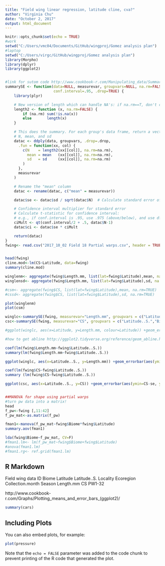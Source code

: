 ```yaml
---
title: "Field wing linear regression, latitude cline, cva?"
author: "Virginia Chu"
date: "October 2, 2017"
output: html_document
---
```


```r
knitr::opts_chunk$set(echo = TRUE)
#work
setwd("C:/Users/vmc04/Documents/GitHub/wingproj/Gomez analysis plan")
#laptop
setwd("C:/Users/virgc/GitHub/wingproj/Gomez analysis plan")
library(Morpho)
library(dplyr)
library(ggplot2)


#link for sutom code http://www.cookbook-r.com/Manipulating_data/Summarizing_data/
summarySE <- function(data=NULL, measurevar, groupvars=NULL, na.rm=FALSE,
                      conf.interval=.95, .drop=TRUE) {
    library(plyr)

    # New version of length which can handle NA's: if na.rm==T, don't count them
    length2 <- function (x, na.rm=FALSE) {
        if (na.rm) sum(!is.na(x))
        else       length(x)
    }

    # This does the summary. For each group's data frame, return a vector with
    # N, mean, and sd
    datac <- ddply(data, groupvars, .drop=.drop,
      .fun = function(xx, col) {
        c(N    = length2(xx[[col]], na.rm=na.rm),
          mean = mean   (xx[[col]], na.rm=na.rm),
          sd   = sd     (xx[[col]], na.rm=na.rm)
        )
      },
      measurevar
    )

    # Rename the "mean" column    
    datac <- rename(datac, c("mean" = measurevar))

    datac$se <- datac$sd / sqrt(datac$N)  # Calculate standard error of the mean

    # Confidence interval multiplier for standard error
    # Calculate t-statistic for confidence interval: 
    # e.g., if conf.interval is .95, use .975 (above/below), and use df=N-1
    ciMult <- qt(conf.interval/2 + .5, datac$N-1)
    datac$ci <- datac$se * ciMult

    return(datac)
}
fwing<- read.csv("2017_10_02 Field 18 Partial warps.csv", header = TRUE)


head(fwing)
cline.mod<-lm(CS~Latitude, data=fwing)
summary(cline.mod)

winglenm<- aggregate(fwing$Length.mm, list(lat=fwing$Latitude),mean, na.rm=TRUE)
winglensd<- aggregate(fwing$Length.mm, list(lat=fwing$Latitude),sd, na.rm=TRUE)

#csm<- aggregate(fwing$CS, list(lat=fwing$Latitude),mean, na.rm=TRUE)
#cssd<- aggregate(fwing$CS, list(lat=fwing$Latitude),sd, na.rm=TRUE)

plot(winglenm)
plot(csm)

winglc<-summarySE(fwing, measurevar="Length.mm", groupvars = c("Latitude..S.","Biome", "Ecoregion"))
csc<-summarySE(fwing, measurevar="CS", groupvars = c("Latitude..S.","Biome", "Ecoregion"))

#ggplot(winglc, aes(x=Latitude, y=Length.mm, colour=Latitude)) +geom_errorbar(aes(ymin=Length.mm-se, ymax=Length.mm+se), width=.1)+ geom_line()+ geom_point()

#how to get abline http://ggplot2.tidyverse.org/reference/geom_abline.html

coef(lm(fwing$Length.mm~fwing$Latitude..S.))
summary(lm(fwing$Length.mm~fwing$Latitude..S.))

ggplot(winglc, aes(x=Latitude..S., y=Length.mm)) +geom_errorbar(aes(ymin=Length.mm-se, ymax=Length.mm+se), width=.1)+ geom_point(aes(colour=Biome))+ geom_abline(intercept=2.836, slope=0.0227) +xlab("Latitude (Southern)")+ ylab("Wing Length (mm)")+ ggtitle("Field Wing length across increasing latitude")

coef(lm(fwing$CS~fwing$Latitude..S.))
summary (lm(fwing$CS~fwing$Latitude..S.))

ggplot(csc, aes(x=Latitude..S., y=CS)) +geom_errorbar(aes(ymin=CS-se, ymax=CS+se), width=.1)+ geom_point(aes(colour=Biome))+ geom_abline(intercept=2.627, slope=0.0229) +xlab("Latitude (Southern)")+ ylab("Centroid Size")+ ggtitle("Field Centroid Size across increasing latitude")


##MANOVA for shape using partial warps 
#turn pw data into a matrix!
head
f_pw<-fwing [,11:42]
f_pw_mat<-as.matrix(f_pw)

fman1<-manova(f_pw_mat~fwing$Biome*fwing$Latitude)
summary.aov(fman1)

lda(fwing$Biome~f_pw_mat, CV=F)
#fman1.lm<- lm(f_pw_mat~fwing$Biome+fwing$Latitude)
#anova(fman1.lm)
#fman1.rg<- ref.grid(fman1.lm)
```

## R Markdown

Field wing data
ID  Biome Latitude Latitude..S. Locality Ecoregion Collection.month Season Length.mm CS   PW1-32

http://www.cookbook-r.com/Graphs/Plotting_means_and_error_bars_(ggplot2)/

```r
summary(cars)
```

## Including Plots

You can also embed plots, for example:

```r
plot(pressure)
```

Note that the `echo = FALSE` parameter was added to the code chunk to prevent printing of the R code that generated the plot.

